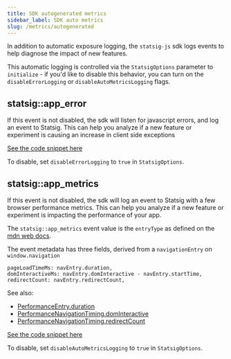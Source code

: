 ```yaml
---
title: SDK autogenerated metrics
sidebar_label: SDK auto metrics
slug: /metrics/autogenerated
---
```


In addition to automatic exposure logging, the `statsig-js` sdk logs events to help diagnose the impact of new features.

This automatic logging is controlled via the `StatsigOptions` parameter to `initialize` - if you'd like to disable this behavior, you can turn on the `disableErrorLogging` or `disableAutoMetricsLogging` flags.

## statsig::app_error

If this event is not disabled, the sdk will listen for javascript errors, and log an event to Statsig.  This can help you analyze if a new feature or experiment is causing an increase in client side exceptions

[See the code snippet here](https://github.com/statsig-io/js-client/blob/main/src/StatsigClient.ts#L551)

To disable, set `disableErrorLogging` to `true` in `StatsigOptions`.

## statsig::app_metrics

If this event is not disabled, the sdk will log an event to Statsig with a few browser performance metrics.  This can help you analyze if a new feature or experiment is impacting the performance of your app.

The `statsig::app_metrics` event value is the `entryType` as defined on the [mdn web docs](https://developer.mozilla.org/en-US/docs/Web/API/PerformanceEntry/name).

The event metadata has three fields, derived from a `navigationEntry` on `window.navigation`

```
pageLoadTimeMs: navEntry.duration,
domInteractiveMs: navEntry.domInteractive - navEntry.startTime,
redirectCount: navEntry.redirectCount,
```

See also:
- [PerformanceEntry.duration](https://developer.mozilla.org/en-US/docs/Web/API/PerformanceEntry/duration)
- [PerformanceNavigationTiming.domInteractive](https://developer.mozilla.org/en-US/docs/Web/API/PerformanceNavigationTiming/domInteractive)
- [PerformanceNavigationTiming.redirectCount](https://developer.mozilla.org/en-US/docs/Web/API/PerformanceNavigationTiming/redirectCount)

[See the code snippet here](https://github.com/statsig-io/js-client/blob/5c28ca84ec7c7d2fea8b8a7096fb46469e121122/src/StatsigLogger.ts#L239)

To disable, set `disableAutoMetricsLogging` to `true` in `StatsigOptions`.
